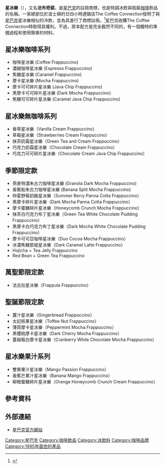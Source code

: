 {{noteTA
|G1=Food
}}
{{Infobox beverage
|name = 星冰樂
|type = 特調咖啡飲品
|manufacturer = [[星巴克|星巴克]]
|bgcolor = Sienna
|image = Starbucks_frappuccino.JPG
|caption = 
|origin = {{USA}}
|region = [[波士頓|波士頓]]<ref name="machlin">{{cite book|last1=Machlin|first1=Sherri|title=American Food by the Decades|date=2011|publisher=Greenwood|location=Santa Barbara, CA|page=229|url=https://books.google.com/books?id=vCMskYrWKVMC&lpg=PA229&pg=PA229#v=onepage|accessdate=2016-08-07}}</ref>
|introduced = 1995
|related = [[冰咖啡|冰咖啡]]、[[奶昔|奶昔]]
|color = 多种，大多为棕色或白色
}}
'''星冰樂'''（{{lang-en|'''Frappuccino'''}}），又名'''法布奇諾'''，是[[星巴克|星巴克]]的註冊商標，也是特調冰飲與瓶裝[[咖啡|咖啡]]飲品的名稱。一家總部位於波士頓的廿四小時連鎖店The Coffee Connection發明了與[[星巴克|星巴克]]星冰樂相似的冷飲，並為其進行了商標註冊。<ref>{{Cite web |url=http://coffeegeek.com/opinions/theinterview/09-02-2005 |title=George Howell Interview, Pt. 1 |accessdate=2009-06-29 |archive-date=2007-12-23 |archive-url=https://web.archive.org/web/20071223172234/http://coffeegeek.com/opinions/theinterview/09-02-2005 |dead-url=no }}</ref>星巴克收購The Coffee Connection時取得其權利。不過，原本配方是完全截然不同的，有一個獨特的準備過程和使用簡單的材料。

== 星冰樂咖啡系列 ==
* 咖啡星冰樂 (Coffee Frappuccino)
* 濃縮咖啡星冰樂 (Espresso Frappuccino)
* 焦糖星冰樂 (Caramel Frappuccino)
* 摩卡星冰樂 (Mocha Frappuccino)
* 摩卡可可碎片星冰樂 (Java Chip Frappuccino)
* 黑摩卡可可碎片星冰樂 (Dark Mocha Frappuccino)
* 焦糖可可碎片星冰樂 (Caramel Java Chip Frappuccino)

== 星冰樂無咖啡系列 ==
* 香草星冰樂（Vanilla Cream Frappuccino）
* 草莓星冰樂（Strawberries Cream Frappuccino）
* 抹茶奶霜星冰樂（Green Tea and Cream Frappuccino）
* 巧克力奶霜星冰樂（Chocolate Cream Frappuccino）
* 巧克力可可碎片星冰樂（Chocolate Cream Java Chip Frappuccino）

== 季節限定款 ==

* 燕麥特濃朱古力咖啡星冰樂 (Granola Dark Mocha Frappuccino) 
*香蕉船朱古力咖啡星冰樂 (Banana Split Mocha Frappuccino) 
* 仲夏野莓奶酪星冰樂（Summer Berry Panna Cotta Frappuccino）
* 黑摩卡碎片星冰樂（Dark Mocha Panna Cotta Frappuccino）
* 摩卡蜜糖碎片星冰樂（Honeycomb Crunch Mocha Frappuccino）
* 抹茶白巧克力布丁星冰樂（Green Tea White Chocolate Pudding Frappuccino）
* 黑摩卡白巧克力布丁星冰樂（Dark Mocha White Chocolate Pudding Frappuccino）
* 摩卡可可亞咖啡星冰樂（Duo Cocoa Mocha Frappuccino）
* 冰濃焦糖那堤星冰樂（Dark Caramel Latte Frappuccino）
* Hojicha + Tea Jelly Frappuccino
* Red Bean + Green Tea Frappuccino

== 萬聖節限定款 ==
* 法古拉星冰樂（Frappula Frappuccino）

== 聖誕節限定款 ==
* 薑汁星冰樂（Gingerbread Frappuccino）
* 太妃核果星冰樂（Toffee Nut Frappuccino）
* 薄荷摩卡星冰樂（Peppermint Mocha Frappuccino）
* 黑櫻桃摩卡星冰樂（Dark Cherry Mocha Frappuccino）
* 蔓越莓白摩卡星冰樂（Cranberry White Chocolate Mocha Frappuccino）

== 星冰樂果汁系列 ==
* 雙果果汁星冰樂（Mango Passion Frappuccino）
* 香蕉芒果汁星冰樂（Banana Mango Frappuccino）
* 柳橙蜜糖碎片星冰樂（Orange Honeycomb Crunch Cream Frappuccino）

== 參考資枓 ==
<references/>

== 外部連結 ==
* [http://www.starbucks.com 星巴克官方網站] {{Wayback|url=http://www.starbucks.com/ |date=20110223232610 }}{{en}}

{{Coffee}}

{{百事公司}}
{{星巴克}}
{{Authority control}}
[[Category:星巴克|Category:星巴克]]
[[Category:咖啡飲品|Category:咖啡飲品]]
[[Category:冰飲料|Category:冰飲料]]
[[Category:咖啡品牌|Category:咖啡品牌]]
[[Category:1995年面世的產品|Category:1995年面世的產品]]